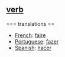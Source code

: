 == [[verb]] ==

=== translations ==
*[[French]]: [[faire]]
*[[Portuguese]]: [[fazer]]
*[[Spanish]]: [[hacer]]